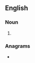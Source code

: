 ==English==

===Noun===
{{head|en|noun plural form}}

# {{plural of|snakehead|lang=en}}

===Anagrams===
* {{anagrams|en|snakeshead}}